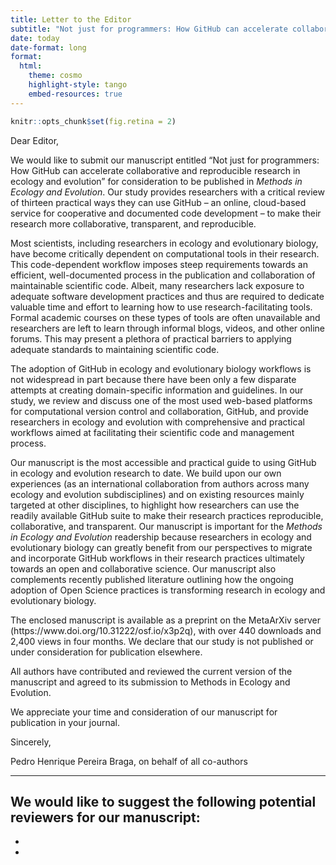 ```yaml
---
title: Letter to the Editor
subtitle: "Not just for programmers: How GitHub can accelerate collaborative and reproducible research in ecology and evolution"
date: today
date-format: long
format:
  html:
    theme: cosmo 
    highlight-style: tango
    embed-resources: true
---
```

```r
knitr::opts_chunk$set(fig.retina = 2)
```

Dear Editor,

We would like to submit our manuscript entitled “Not just for programmers: How GitHub can accelerate collaborative and reproducible research in ecology and evolution” for consideration to be published in *Methods in Ecology and Evolution*. 
Our study provides researchers with a critical review of thirteen practical ways they can use GitHub – an online, cloud-based service for cooperative and documented code development – to make their research more collaborative, transparent, and reproducible.

Most scientists, including researchers in ecology and evolutionary biology, have become critically dependent on computational tools in their research.
This code-dependent workflow imposes steep requirements towards an efficient, well-documented process in the publication and collaboration of maintainable scientific code.
Albeit, many researchers lack exposure to adequate software development practices and thus are required to dedicate valuable time and effort to learning how to use research-facilitating tools.
Formal academic courses on these types of tools are often unavailable and researchers are left to learn through informal blogs, videos, and other online forums.
This may present a plethora of practical barriers to applying adequate standards to maintaining scientific code.

The adoption of GitHub in ecology and evolutionary biology workflows is not widespread in part because there have been only a few disparate attempts at creating domain-specific information and guidelines.
In our study, we review and discuss one of the most used web-based platforms for computational version control and collaboration, GitHub, and provide researchers in ecology and evolution with comprehensive and practical workflows aimed at facilitating their scientific code and management process.

Our manuscript is the most accessible and practical guide to using GitHub in ecology and evolution research to date.
We build upon our own experiences (as an international collaboration from authors across many ecology and evolution subdisciplines) and on existing resources mainly targeted at other disciplines, to highlight how researchers can use the readily available GitHub suite to make their research practices reproducible, collaborative, and transparent.
Our manuscript is important for the *Methods in Ecology and Evolution* readership because researchers in ecology and evolutionary biology can greatly benefit from our perspectives to migrate and incorporate GitHub workflows in their research practices ultimately towards an open and collaborative science.
Our manuscript also complements recently published literature outlining how the ongoing adoption of Open Science practices is transforming research in ecology and evolutionary biology.

The enclosed manuscript is available as a preprint on the MetaArXiv server (https://www.doi.org/10.31222/osf.io/x3p2q), with over 440 downloads and 2,400 views in four months. 
We declare that our study is not published or under consideration for publication elsewhere.

All authors have contributed and reviewed the current version of the manuscript and agreed to its submission to Methods in Ecology and Evolution.

We appreciate your time and consideration of our manuscript for publication in your journal.

Sincerely,

Pedro Henrique Pereira Braga, on behalf of all co-authors

---

We would like to suggest the following potential reviewers for our manuscript:
- 
- 
- 
